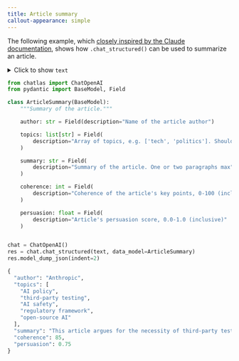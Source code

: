 ```yaml
---
title: Article summary
callout-appearance: simple
---
```


The following example, which [closely inspired by the Claude documentation](https://github.com/anthropics/anthropic-cookbook/blob/main/tool_use/extracting_structured_json.ipynb), shows how `.chat_structured()` can be used to summarize an article.

<details>
<summary>Click to show <code>text</code></summary>

```python
text = """
Policy
Third-party testing as a key ingredient of AI policy
Mar 25, 2024●18 min read

We believe that the AI sector needs effective third-party testing for frontier AI systems. Developing a testing regime and associated policy interventions based on the insights of industry, government, and academia is the best way to avoid societal harm—whether deliberate or accidental—from AI systems.

Our deployment of large-scale, generative AI systems like Claude has shown us that work is needed to set up the policy environment to respond to the capabilities of today’s most powerful AI models, as well as those likely to be built in the future. In this post, we discuss what third-party testing looks like, why it’s needed, and describe some of the research we’ve done to arrive at this policy position. We also discuss how ideas around testing relate to other topics on AI policy, such as openly accessible models and issues of regulatory capture.

Policy overview

Today’s frontier AI systems demand a third-party oversight and testing regime to validate their safety. In particular, we need this oversight for understanding and analyzing model behavior relating to issues like election integrity, harmful discrimination, and the potential for national security misuse. We also expect more powerful systems in the future will demand deeper oversight - as discussed in our ‘Core views on AI safety’ post, we think there’s a chance that today’s approaches to AI development could yield systems of immense capability, and we expect that increasingly powerful systems will need more expansive testing procedures. A robust, third-party testing regime seems like a good way to complement sector-specific regulation as well as develop the muscle for policy approaches that are more general as well.

Developing a third-party testing regime for the AI systems of today seems to give us one of the best tools to manage the challenges of AI today, while also providing infrastructure we can use for the systems of the future. We expect that ultimately some form of third-party testing will be a legal requirement for widely deploying AI models, but designing this regime and figuring out exactly what standards AI systems should be assessed against is something we’ll need to iterate on in the coming years - it’s not obvious what would be appropriate or effective today, and the way to learn that is to prototype such a regime and generate evidence about it.

An effective third-party testing regime will:

Give people and institutions more trust in AI systems
Be precisely scoped, such that passing its tests is not so great a burden that small companies are disadvantaged by them
Be applied only to a narrow set of the most computationally-intensive, large-scale systems; if implemented correctly, the vast majority of AI systems would not be within the scope of such a testing regime
Provide a means for countries and groups of countries to coordinate with one another via developing shared standards and experimenting with Mutual Recognition agreements

Such a regime will have the following key ingredients [1]:

Effective and broadly-trusted tests for measuring the behavior and potential misuses of a given AI system
Trusted and legitimate third-parties who can administer these tests and audit company testing procedures
Why we need an effective testing regime

This regime is necessary because frontier AI systems—specifically, large-scale generative models that consume substantial computational resources—don’t neatly fit into the use-case and sector-specific frameworks of today. These systems are designed to be 'everything machines' - Gemini, ChatGPT, and Claude can all be adapted to a vast number of downstream use-cases, and the behavior of the downstream systems always inherits some of the capabilities and weaknesses of the frontier system it relies on.

These systems are extremely capable and useful, but they also present risks for serious misuse or AI-caused accidents. We want to help come up with a system that greatly reduces the chance of major misuses or accidents caused by AI technology, while still allowing for the wide deployment of its beneficial aspects. In addition to obviously wanting to prevent major accidents or misuse for its own sake, major incidents are likely to lead to extreme, knee-jerk regulatory actions, leading to a 'worst of both worlds' where regulation is both stifling and ineffective. We believe it is better for multiple reasons to proactively design effective and carefully thought through regulation.

Systems also have the potential to display emergent, autonomous behaviors which could lead to serious accidents - for instance, systems might insert vulnerabilities into code that they are asked to produce or, when asked to carry out a complex task with many steps, carry some actions which contradict human intentions. Though these kinds of behaviors are inherently hard to measure, it’s worth developing tools to measure for them today as insurance against these manifesting in widely deployed systems.

At Anthropic, we’ve implemented self-governance systems that we believe should meaningfully reduce the risk of misuse or accidents from the technologies we’ve developed. Our main approach is our Responsible Scaling Policy (RSP), which commits us to testing our frontier systems, like Claude, for misuses and accident risks, and to deploy only models that pass our safety tests. Multiple other AI developers have subsequently adopted or are adopting frameworks that bear a significant resemblance to Anthropic's RSP.

However, although Anthropic is investing in our RSP (and other organizations are doing the same), we believe that this type of testing is insufficient as it relies on self-governance decisions made by single, private sector actors. Ultimately, testing will need to be done in a way which is broadly trusted, and it will need to be applied to everyone developing frontier systems. This type of industry-wide testing approach isn’t unusual - most important sectors of the economy are regulated via product safety standards and testing regimes, including food, medicine, automobiles, and aerospace.

What would a robust testing regime look like?

A robust third-party testing regime can help identify and prevent the potential risks of AI systems. It will require:

A shared understanding across industry, government, and academia of what an AI safety testing framework looks like - what it should and shouldn’t include
An initial period where companies complete practice runs of implementing such testing, sometimes with third-party oversight, to make sure the tests work, are feasible to run, and can be validated by a third party
A two-stage testing regime: there should be a very fast, automated testing stage that companies apply to their systems. This stage should cover a wide area and be biased towards avoiding false negatives. If this stage spots potential problems, there should be a more thorough secondary test, likely using expert human-led elicitation
Increased resources to the parts of government that will oversee and validate tests - building and analyzing tests is detailed, expensive, technical work, so governments will need to find a way to fund the entities that do this
A carefully scoped set of mandated tests - we’ll need specific, legally mandated tests where it becomes clear there are poor incentives for industry self-governance, and the benefits of public safety from government oversight outweigh the regulatory burdens. We should ensure this is a well scoped, small set of tests, or else we’ll create regulatory burdens and increase the possibility of regulatory capture
An effective balance of the assurance of safety with ease of administration of these tests

When it comes to tests, we can already identify one area today where testing by third-parties seems helpful and draws on the natural strengths of governments: national security risks. We should identify a set of AI capabilities that, if misused, could compromise national security, then test our systems for these capabilities. Such capabilities might include the ability to meaningfully speed up the creation of bioweapons or to carry out complex cyberattacks. (If systems are capable of this, then that would lead to us changing how we deployed the model - e.g, remove certain capabilities from broadly deployed models and/or gate certain model capabilities behind ‘know your customer’ regimes, and ensuring relevant government agencies were aware we had systems with these capabilities.) We expect there are several areas where society will ultimately demand there be legitimate, third-party testing approaches, and national security is just one of them.

When it comes to the third party doing the testing, there will be a multitude of them and the tests will be carried out for different reasons, which we outline here:

Private companies: Companies may subcontract other companies to build tests and evaluations for their systems, as we have done with firms like Gryphon Scientific. We can also imagine companies doing tests for other companies where the tests are mandated by law but not carried out by government agencies, similar to how accounting firms audit the books of private companies.
Universities: Today, many researchers at many academic institutions have free or subsidized access to models developed by AI labs; in the future, we could imagine some of these research institutions administering their own testing initiatives, some of which may be supervised or elevated via government bodies.
Governments: Some tests (we suspect, a relatively small number) may be mandated by law and carried out by government actors - for instance, for testing for national security misuses of AI systems. Here, government agencies may carry out the tests directly.

Ultimately, we expect that third-party testing will be accomplished by a diverse ecosystem of different organizations, similar to how product safety is achieved in other parts of the economy today. Because broadly commercialized, general purpose AI is a relatively new technology, we don’t think the structure of this ecosystem is clear today and it will become clearer through all the actors above running different testing experiments. We need to start working on this testing regime today, because it will take a long time to build.

We believe that we - and other participants in AI development - will need to run multiple testing experiments to get this right. The stakes are high: if we land on an approach that doesn’t accurately measure safety but is easy to administer, we risk not doing anything substantive or helpful. If we land on an approach that accurately measures safety but is hard to administer, we risk creating a testing ecosystem that favors companies with greater resources and thus reduces the ability for smaller actors to participate.

How Anthropic will support fair, effective testing regimes

In the future, Anthropic will carry out the following activities to support governments in the development of effective third-party testing regimes:

Prototyping a testing regime via implementing our RSP and sharing what we learn
Testing third-party assessment of our systems via contractors and government partners
Deepening our frontier red teaming work to give us and the broader sector a clearer sense of the risks of AI systems and their mitigations
Advocating for governments to fund the agencies and organizations that could help to develop an effective third-party testing regime (e.g, in the United States, NIST, the US AI Safety Institute, the National AI Research Resource, the usage of DoE supercomputers for AI testing, and so on)
Encouraging governments to build their own ‘National Research Clouds’ (like the National AI Research Resource in the US) so that they can a) develop independent capacity in academia and government to build, study, and test frontier AI systems, and b) work on the science of evaluating AI systems, including those developed by private companies like Anthropic

Developing a testing regime and associated policy interventions based on the insights of industry, government, and academia is the best way to avoid societal harm—whether deliberate or accidental—from AI systems.

How testing connects to our broader policy priorities

Our overarching policy goal is to have appropriate oversight of the AI sector. We believe this will mostly be achieved via there being an effective ecosystem for third-party testing and evaluation of AI systems. Here are some AI policy ideas you can expect to see us advocating for in support of that:

Greater funding for AI testing and evaluation in government

Effective testing and evaluation procedures are a necessary prerequisite of any effective form of AI policy. We think that governments should stand up and support institutions that develop AI evaluations, as well as bringing together industry, academia, and other stakeholders to agree on standards for the safety of AI systems. In the US, we specifically advocate for greater funding for NIST.

Support greater evaluation of AI systems through public sector infrastructure for doing AI research

We urgently need to increase the number and breadth of people working to test and evaluate AI systems, for both current and future risks. It’s therefore crucial that governments create experimental infrastructure to help academic researchers test out and evaluate frontier AI systems, and develop their own frontier systems for beneficial purposes. For more information, see our support for a US national research cloud via the CREATE AI Act, and our written Senate testimony.

Developing tests for specific, national security-relevant capabilities

We should know if AI systems can be used in ways that strengthen or (if fielded by another entity) weaken national security. Whereas the private sector and academia can develop the vast majority of tests, some testing and evaluation questions relate to national security capabilities which are classified, so only certain governments are able to effectively evaluate them. Therefore, we want to support US Government efforts to develop ways of testing AI systems for national security-relevant capabilities. We will also continue our own work to better understand the capabilities of our own systems.

Scenario planning and test development for increasingly advanced systems

Our Responsible Scaling Policy is designed to frontload work about evaluating and testing future, hypothetical capabilities of AI systems. This is to ensure we have the relevant tests to better assess and minimize accident and misuse risks from increasingly powerful AI systems. But we don’t claim that our RSP delineates all the tests that need to be run on increasingly powerful models. As AI advances driven by growing computational power increase, a broader set of actors should work to anticipate the future capabilities of AI systems, and develop tests for them.
Aspects of AI policy we believe are important to discuss

While developing our policy approach, we’ve also found ourselves returning again and again to a few specific issues such as openly accessible models and regulatory capture. We’ve outlined our current policy thinking below but recognize these are complicated issues where people often disagree.

Openly-disseminated and/or open-source models: Science moves forward largely due to a culture of openness and transparency around research. This is especially true in AI, where much of the currently-unfolding revolution is built on the open publication of research and models like the Transformer, BERT, Vision Transformers, and so on. There is also a long history of open source and openly accessible systems increasing the robustness of the security environment by helping a greater number of people experiment with technologies and identify their potential weaknesses.

We believe that the vast majority of AI systems today (perhaps even all of them) are safe to openly disseminate and will be safe to broadly disseminate in the future. However, we believe in the future it may be hard to reconcile a culture of full open dissemination of frontier AI systems with a culture of societal safety.

If — and ‘if’ is a key and unresolved point — increasingly capable AI models can lead to detrimental effects, or hold the possibility of catastrophic accidents, then we’ll need to adjust the norms of what is openly disseminated at the frontier.

Specifically, we’ll need to ensure that AI developers release their systems in a way that provides strong guarantees for safety - for example, if we were to discover a meaningful misuse of our model, we might put in place classifiers to detect and block attempts to elicit that misuse, or we might gate the ability to finetune a system behind a ‘know your customer’ rule along with contractual obligations to not finetune towards a specific misuse. By comparison, if someone wanted to openly release the weights of a model which was capable of the same misuse, they would need to both harden the model against that misuse (e.g, via RLHF or RLAIF training) and find a way to make this model resilient to attempts to fine-tune it onto a dataset that would enable this misuse. We will also need to experiment with disclosure processes, similar to how the security community has developed norms around pre-notification of disclosures of zero days.

Though what we’ve described is inherently very costly we also believe it is necessary - we must do everything we can to avoid AI systems enabling significant misuses or causing major accidents. But carrying out any restrictions on the open dissemination of AI systems depends on there being broad agreement on what unacceptable misuses of AI systems or system behaviors are.

Anthropic is not an impartial actor here - we are a company that primarily develops proprietary systems, and we don’t have the legitimacy to make claims here about what should or shouldn’t be acceptable in openly disseminated systems. Therefore, to resolve questions of open source models we need legitimate third parties to develop testing and evaluation approaches that are broadly accepted as legitimate, we need these third parties (or other trusted entities) to define a narrow and serious set of misuses of AI systems as well as adverse AI system behaviors, and we will need to apply these tests to models that are both controlled (e.g., via API) or openly disseminated (e.g., via the weights being released).

Third party testing of openly disseminated and closed proprietary models can generate the essential information we need to understand the safety properties of the AI landscape [2]. If we don’t do this, then you could end up in a situation where either a proprietary model or openly accessible model directly enables a serious misuse or causes a major AI accident - and if that happens, there could be significant harm to people and also likely adverse regulations applied to the AI sector.
Regulatory capture: Any form of policy can suffer regulatory capture by a sufficiently motivated and well-resourced actor: for example, a well-capitalized AI company. Some of the ideas we discuss above about openly accessible models are the kinds of things which themselves are prone to regulatory capture. It’s important that the AI ecosystem remains robust and competitive - AI is a complicated field and humanity’s best chance at getting it right likely comes from there being a diverse, broad set of actors engaged in its development and oversight.

We generally advocate for third-party testing and measurement initiatives because they seem like the kind of policy infrastructure that helps us to identify and prevent concrete harms as well as building capacity that exists independently of large companies. Therefore, we think that focusing on the development of third-party testing capacity can reduce the risk of regulatory capture and create a level playing field for developers. Conversely, industry-led consortia might have a tendency to favor approaches that involve high compliance costs on the parts of companies regardless of their scale - an approach that inherently advantages larger businesses which can spend more money on policy compliance.
Why we’re being careful in what we advocate for in AI policy

When developing our policy positions, we assume that regulations tend to create an administrative burden both for the party that enforces the regulation (e.g, the government), and for the party targeted by the regulation (e.g, AI developers). Therefore, we should advocate for policies that are both practical to enforce and feasible to comply with. We also note that regulations tend to be accretive - once passed, regulations are hard to remove. Therefore, we advocate for what we see as the ‘minimal viable policy’ for creating a good AI ecosystem, and we will be open to feedback.

Why AI policy is important

The AI systems of today and those of the future are immensely powerful and are capable of yielding great benefits to society. We also believe these systems have the potential for non-trivial misuses, or could cause accidents if implemented poorly. Though the vast majority of our work is technical in nature, we’ve come to believe that testing is fundamental to the safety of our systems - it’s not only how we better understand the capabilities and safety properties of our own models, but also how third-parties can validate claims we make about AI systems.

We believe that building out a third-party testing ecosystem is one of the best ways for bringing more of society into the development and oversight of AI systems. We hope that by publishing this post we’ve been able to better articulate the benefits of third-party testing as well as outline our own position for others to critique and build upon.

Footnotes

[1] Some countries may also experiment with ‘regulatory markets’ where AI developers can buy and sell AI testing services and compete with one another to try to build and deploy successively safer, more useful systems.

[2] For example, if you openly release an AI model, it’s relatively easy for a third-party to fine-tune that model on a dataset of their own choosing. Such a dataset could be designed to optimize for a misuse (e.g, phishing or offensive hacking). If you were able to develop technology that made it very hard to fine-tune an AI model away from its original capability distribution, then it’d be easier to confidently release models without potentially compromising on downstream safety.
"""
```
</details>

```python
from chatlas import ChatOpenAI
from pydantic import BaseModel, Field

class ArticleSummary(BaseModel):
    """Summary of the article."""

    author: str = Field(description="Name of the article author")

    topics: list[str] = Field(
        description="Array of topics, e.g. ['tech', 'politics']. Should be as specific as possible, and can overlap."
    )

    summary: str = Field(
        description="Summary of the article. One or two paragraphs max"
    )

    coherence: int = Field(
        description="Coherence of the article's key points, 0-100 (inclusive)"
    )

    persuasion: float = Field(
        description="Article's persuasion score, 0.0-1.0 (inclusive)"
    )


chat = ChatOpenAI()
res = chat.chat_structured(text, data_model=ArticleSummary)
res.model_dump_json(indent=2)
```


::: chatlas-response-container
```python
{
  "author": "Anthropic",
  "topics": [
    "AI policy",
    "third-party testing",
    "AI safety",
    "regulatory framework",
    "open-source AI"
  ],
  "summary": "This article argues for the necessity of third-party testing in the AI sector to mitigate potential risks associated with frontier AI systems. It emphasizes developing a comprehensive testing regime, involving collaboration between industry, government, and academia, to ensure AI technologies are safe and free from misuse. The article describes how such testing could prevent societal harm while fostering trust in AI systems. Anthropic outlines its policy priorities and initiatives in line with these goals, stressing the need for effective evaluation systems and national security measures to address the challenges posed by increasingly capable AI models.",
  "coherence": 85,
  "persuasion": 0.75
}
```
:::